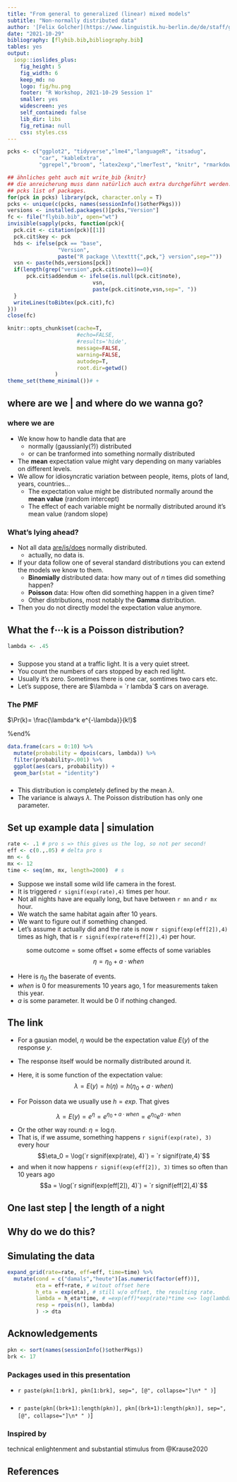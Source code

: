 ```yaml
---
title: "From general to generalized (linear) mixed models"
subtitle: "Non-normally distributed data"
author: '[Felix Golcher](https://www.linguistik.hu-berlin.de/de/staff/golcherf) [\@fgolcher](https://twitter.com/fgolcher/)'
date: "2021-10-29"
bibliography: [flybib.bib,bibliography.bib]
tables: yes
output:
  iosp::ioslides_plus:
    fig_height: 5
    fig_width: 6
    keep_md: no
    logo: fig/hu.png
    footer: "R Workshop, 2021-10-29 Session 1"
    smaller: yes
    widescreen: yes
    self_contained: false
    lib_dir: libs
    fig_retina: null
    css: styles.css
---
```


```r
pcks <- c("ggplot2", "tidyverse","lme4","languageR", "itsadug", 
          "car", "kableExtra",
          "ggrepel","broom", "latex2exp","lmerTest", "knitr", "rmarkdown", "performance")
```


```r
## ähnliches geht auch mit write_bib {knitr}
## die anreicherung muss dann natürlich auch extra durchgeführt werden.
## pcks list of packages.
for(pck in pcks) library(pck, character.only = T)
pcks <- unique(c(pcks, names(sessionInfo()$otherPkgs)))
versions <- installed.packages()[pcks,"Version"]
fc <- file("flybib.bib", open="wt")
invisible(sapply(pcks, function(pck){
  pck.cit <- citation(pck)[[1]]
  pck.cit$key <- pck
  hds <- ifelse(pck == "base", 
                "Version", 
                paste("R package \\texttt{",pck,"} version",sep=""))
  vsn <- paste(hds,versions[pck])
  if(length(grep("version",pck.cit$note))==0){
      pck.cit$addendum <- ifelse(is.null(pck.cit$note), 
                           vsn, 
                           paste(pck.cit$note,vsn,sep=", "))
  }
  writeLines(toBibtex(pck.cit),fc)
}))
close(fc)
```

```r
knitr::opts_chunk$set(cache=T,
                      #echo=FALSE,
                      #results='hide',
                      message=FALSE,
                      warning=FALSE,
                      autodep=T,
                      root.dir=getwd()
               )
theme_set(theme_minimal())# +
```


## where are we | and where do we wanna go?

### where we are {.box .bg-green .build}

* We know how to handle data that are
  - normally (gaussianly(?)) distributed
  - or can be tranformed into something normally distributed
* The **mean** expectation value might vary depending on many variables on different levels.
* We allow for idiosyncratic variation between people, items, plots of land, years, countries...
  - The expectation value might be distributed normally around the **mean value**    (random intercept)
  - The effect of each variable might be normally distributed around it's mean value (random slope)

### What's lying ahead? {.box .bg-red .build}

* Not all data [are/is/does](https://www.theguardian.com/news/datablog/2010/jul/16/data-plural-singular) normally distributed.
  - actually, no data is.
* If your data follow one of several standard distributions you can extend the models we know to them.
  - **Binomially** distributed data: how many out of $n$ times did something happen?
  - **Poisson** data: How often did something happen in a given time?
  - Other distributions, most notably the **Gamma** distribution.
* Then you do not directly model the expectation value anymore.

## What the f$\cdots$k is a Poisson distribution? {.build}

```r
lambda <- .45
```
### {.box-9}

* Suppose you stand at a traffic light. It is a very quiet street.
* You count the numbers of cars stopped by each red light.
* Usually it's zero. Sometimes there is one car, somtimes two cars etc.
* Let's suppose, there are $\lambda = `r lambda`$ cars on average.

### The PMF {.box-3}

$\Pr(k)= \frac{\lambda^k e^{-\lambda}}{k!}$

%end%

```r
data.frame(cars = 0:10) %>% 
  mutate(probability = dpois(cars, lambda)) %>% 
  filter(probability>.001) %>% 
  ggplot(aes(cars, probability)) + 
  geom_bar(stat = "identity")
```

### {.box-12}

* This distribution is completely defined by the mean $\lambda$.
* The variance is always $\lambda$. The Poisson distribution has only one parameter.

## Set up example data | simulation

```r
rate <- .1 # pro s => this gives us the log, so not per second!
eff <- c(0.,.05) # delta pro s
mn <- 6
mx <- 12
time <- seq(mn, mx, length=2000)  # s
```


* Suppose we install some wild life camera in the forest.
* It is triggered `r signif(exp(rate),4)` times per hour.
* Not all nights have are equally long, but have between `r mn` and `r mx` hour.
* We watch the same habitat again after 10 years.
* We want to figure out if something changed. 
* Let's assume it actually did and the rate is now `r signif(exp(eff[2]),4)` times as high, that is `r signif(exp(rate+eff[2]),4)` per hour.

$$
\text{some outcome} = \text{some offset} + \text{some effects of some variables}
$$
$$
\eta = \eta_0 + a\cdot when
$$

* Here is $\eta_0$ the baserate of events.
* $when$ is 0 for measurements 10 years ago, 1 for measurements taken this year.
* $a$ is some parameter. It would be 0 if nothing changed.

## The link

* For a gausian model, $\eta$ would be the expectation value $E(y)$ of the response $y$.
* The response itself would be normally distributed around it.
* Here, it is some function of the expectation value:
$$
\lambda = E(y) = h(\eta) = h(\eta_0 + a\cdot when)
$$

* For Poisson data we usually use $h = exp$. That gives

$$
\lambda = E(y) = e^\eta = e^{\eta_0 + a\cdot when} = e^{\eta_0}e^{a\cdot when}
$$

* Or the other way round: $\eta = \log\eta$.
* That is, if we assume, something happens `r signif(exp(rate), 3)` every hour
  $$\eta_0 = \log(`r signif(exp(rate), 4)`) = `r signif(rate,4)`$$
* and when it now happens `r signif(exp(eff[2]), 3)` times so often than 10 years ago
  $$a = \log(`r signif(exp(eff[2]), 4)`) = `r signif(eff[2],4)`$$

## One last step | the length of a night

## Why do we do this?

## Simulating the data


```r
expand_grid(rate=rate, eff=eff, time=time) %>% 
  mutate(cond = c("damals","heute")[as.numeric(factor(eff))],
         eta = eff+rate, # witout offset here
         h_eta = exp(eta), # still w/o offset, the resulting rate.
         lambda = h_eta*time, # =exp(eff)*exp(rate)*time <=> log(lambda) = log(time) + ... 
         resp = rpois(n(), lambda)
         ) -> dta
```


## Acknowledgements { .column}

```r
pkn <- sort(names(sessionInfo()$otherPkgs))
brk <- 17
```


### Packages used in this presentation {.box-6 .bg-yellow .small}

* `r paste(pkn[1:brk], pkn[1:brk], sep=", [@", collapse="]\n* " )`]


### {.box-6 .bg-yellow .small}

* `r paste(pkn[(brk+1):length(pkn)], pkn[(brk+1):length(pkn)], sep=", [@", collapse="]\n* " )`]

### Inspired by {.box-6 .bg-red}

technical enlightenment and substantial stimulus from @Krause2020

## References 

### {.col-12 .x-small}
